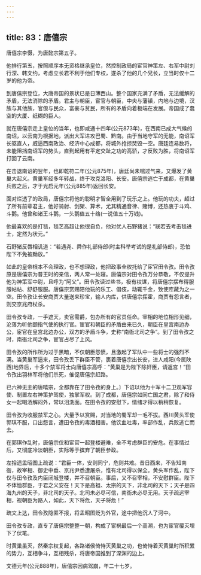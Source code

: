 ```yaml
---
---
---
```

title: 83：唐僖宗
---



唐僖宗李慑，为唐懿宗第五子。

他排行第五，按照顺序本无资格继承皇位，然控制政局的宦官神策左、右军中尉刘行深、韩文约，考虑立长君不利于他们专权，遂杀了他的几个兄长，立当时仅十二岁的他为帝。

到唐僖宗登位，大唐帝国的景状已是日薄西山。整个国家充满了矛盾，无法缓解的矛盾，无法消除的矛盾。君主与朝臣，宦官与朝臣，中央与藩镇，内地与边境，汉族与其他族，官僚与民众，富豪与贫民，所有的矛盾向着极端在发展。帝国成了蠢空的大厦、纸糊的巨人。

就在唐僖宗走上皇位的当年，也即咸通十四年(公元873年)，在西南已成大气候的南诏，以云南为根据地，派出大军进攻巴蜀、黔南。由于当地守军的无能，南诏军长驱直人，威逼西南政治、经济中心成都，将城外抢掠焚毁一空。唐廷连易数将，未能阻挡南诏军的势头，直到起用有平定交趾之功的高骄，才反败为胜，将南诏军打回了云南。

在击退南诏的翌年，也即乾符二年(公元875年)，唐廷尚未喘过气来，又爆发了黄巢大起义。黄巢军经多年转战，终于攻克洛阳、长安。唐僖宗逃亡于成都，在黄巢兵败之后，才于光启元年(公元885年)返回长安。

面对烂透了的政局，唐僖宗将他的聪明才智全用到了玩乐之上。他玩的功夫，超过了所有前辈君主，他好骑射、剑架、算术，尤其精通音律、赌博，还热衷于斗鸡、斗鹅。他曾和诸王斗鹅，一头鹅值五十络(一说值五十万钱)。

他最喜欢的是打毯，毯艺高超让他很自负，他对优人石野猪说：“联若去考击毯进士，定然为状元。”

石野猪反唇相讥道：“若遇尧、舜作礼部侍郎(时主科举考试的是礼部侍郎)，恐怕陛下不免被黝放。”

如此的皇帝根本不会理政，也不想理政，他把政事全权托给了宦官田令孜。田令孜原是唐僖宗为普王时的亲信，两人常一处寝。唐僖宗对田令孜万分恭敬，不仅提升他为神策军中尉，且呼为“阿父”。田令孜读过些书，极有权谋，将唐僖宗摆布得服服帖帖、舒舒服服。唐僖宗赏赐陪他玩的乐工、倡伎，动辄千金，致使库藏为之一空。田令孜让长安商贾大量送来珍宝，输人内库，供唐僖宗挥霍，商贾有怨言者，则交京兆府杖杀。

田令孜专政，一手遮天，卖官需爵，包办所有的官员任命。宰相的地位相形见细，沦落为听他颐指气使的执行官。宦官和朝臣的矛盾由来已久，朝臣在皇宫南边办公，宦官在皇宫北边办公，双方的矛盾斗争，史称“南衙北司之争”。到了田令孜之时，南衙北司之争，宦官占尽了上风。

田令孜的所作所为过于黑暗，不仅朝臣怨愤，且激起了军队中一些将士的强烈不满。当黄巢军逼来，田令孜丢下群臣不管，裹着唐僖宗出长安，进人咸阳(今属陕西)地界后，十多个禁军将士向唐僖宗高呼：“黄巢是为陛下除奸臣，请返宫！”田令孜出羽林军将他们杀死，催促唐僖宗赶路。

已六神无主的唐嘻宗，全都靠在了田令孜的身上。〕下诏以他为十军十二卫观军容使、制置左右神策护驾使，独掌军权。到了成都，唐僖宗如同亡国之君，除了和侍女一起喝酒解闷外，常以泪洗面。在田令孜的安慰下，情绪才得以稍稍恢复。

田令孜为收服禁军之心。大量予以赏赐，对当地的蜀军却一毛不拔。西川黄头军使郭琪不服，口出怨言，遭田令孜的毒酒相害。他饮血吐毒，率部作乱，兵败逃亡而去。

在郭琪作乱时，唐僖宗仅和宦官一起登楼避难，全不考虑群臣的安危。在事情过后，又彻底冷淡朝臣，实际等于摈弃了朝臣参政。

左拾遗孟昭图上疏说：“君臣一体，安则同宁，危则共难。昔日西来，不告知南衙，故宰相、御史中垂、京兆尹悉遭屠杀，惟有北司得以保全。黄头军作乱，陛下仅与田令孜及内臣闭城登楼，并不召朝臣。事后，又不召宰相，不安慰群臣。陛下不体恤群臣，于君之义安在！天下是高祖、太宗的天下，非北司的天下；天子是四海九州的天子，非北司的天子。北司未必尽可信，南衙未必尽无用。天子疏远宰相，视朝臣为路人，如此，天下将危，天子将危！”

疏文上达，田令孜隐匿不报，将孟昭图贬为外官，途中把他沉人了河中。

田令孜专政，直专了唐僖宗整整一朝，构成了宦祸最后一个高潮，也为宦官覆灭埋下了伏笔。

时黄巢虽灭，然秦宗权复起，各路诸侯倚恃灭黄巢之功，也倚恃着灭黄巢时所积累的势力，互相争斗，互相残杀，将唐帝国推到了深渊的边上。

文德元年(公元888年)，唐僖宗因病驾崩，年二十七岁。
